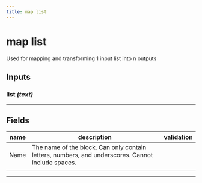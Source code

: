 ```yaml
---
title: map list
---
```


# map list
Used for mapping and transforming 1 input list into n outputs

## Inputs
### list _(text)_
---
## Fields
| name | description | validation |
|------|-------------|------------|
| Name | The name of the block. Can only contain letters, numbers, and underscores. Cannot include spaces. || 
 | |

---
    